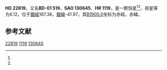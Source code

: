 {{Starbox begin
| name = HD 22819
}}
{{Starbox observe
| epoch = [[J2000.0|J2000.0]]
| constell = {{星座名待查}}<ref name=SIMBAD>{{cite web
 | url=http://simbad.u-strasbg.fr/simbad/sim-id?Ident=HR+1119
 | title =Pulsating variable Star
 | publisher=Centre de Données astronomiques de Strasbourg
 | work=SIMBAD
 | accessdate=2012-07-13}}</ref><ref name=DATA>{{cite web
 | url=http://vizier.u-strasbg.fr/viz-bin/VizieR-5?-out.add=.&-source=5050&-corr=PK=HR&-out.max=9999&HR=1119
 | title=VizieR Detailed Page
 | accessdate=2012-07-13
 | archive-date=2016-03-05
 | archive-url=https://web.archive.org/web/20160305215836/http://vizier.u-strasbg.fr/viz-bin/VizieR-5?-out.add=.&-source=5050&-corr=PK=HR&-out.max=9999&HR=1119
 | dead-url=no
 }}</ref>
| 星官 = 
| ra = {{RA|3|39|59.5}}<ref name=SIMBAD /><ref name=DATA />
| dec = {{DEC|-1|7|14}}<ref name=SIMBAD /><ref name=DATA />
| appmag_v = 6.12<ref name=SIMBAD /><ref name=DATA />
}}
{{Starbox character
| class = K1III-IV<ref name=SIMBAD /><ref name=DATA />
| b-v = 1<ref name=SIMBAD /><ref name=DATA />
| u-b = 0.77<ref name=SIMBAD /><ref name=DATA />
| r-i = <ref name=SIMBAD /><ref name=DATA />
| variable = 
}}
{{Starbox astrometry
| radial_v = 0.77
| prop_mo_ra = 26
| parallax = 
| p_error = 
}}
{{Starbox catalog
| names =BD-01 519，[[SAO星表|SAO]] 130645，[[HD星表|HD]] 22819，[[HR星表|HR]] 1119}}
{{Starbox reference |Simbad=HR+1119}}
{{Starbox end}}

'''HD 22819'''，又名'''BD-01 519'''，'''SAO 130645'''、'''HR 1119'''，是一颗恒星<ref name=SIMBAD /><ref name=DATA />，视星等为6.12，位于[[銀道座標系|銀經]]187.38，[[銀道座標系|銀緯]]-41.97，其[[B1900.0|B1900.0]]坐标为赤經{{RA|3|34|54.4}}，赤緯{{DEC|-1|-41.97|44}}。

== 参考文献 ==
{{reflist}}

{{star-stub}}

[[Category:HD和HDE天體|22819]]
[[Category:HR天體|1119]]
[[Category:SAO天體|130645]]